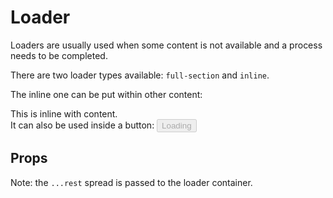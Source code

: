 

<Meta title="Components|Loader" component={Loader} />

# Loader

Loaders are usually used when some content is not available and a
process needs to be completed.

There are two loader types available: `full-section` and `inline`.

<Preview>
    <Story name="Default">
        <div>
            <Loader />
        </div>
    </Story>
</Preview>

The inline one can be put within other content:

<Preview>
    <Story name="Inline">
        <div>
            <div>
                This is inline <Loader type="inline" /> with content.
            </div>
            <div>
                It can also be used inside a button:
                <Button disabled={true} mean="regular-reverse">
                    <Loader type="inline" />
                    Loading
                </Button>
            </div>
        </div>
    </Story>
</Preview>

## Props

Note: the `...rest` spread is passed to the loader container.

<Props of={Loader} />
